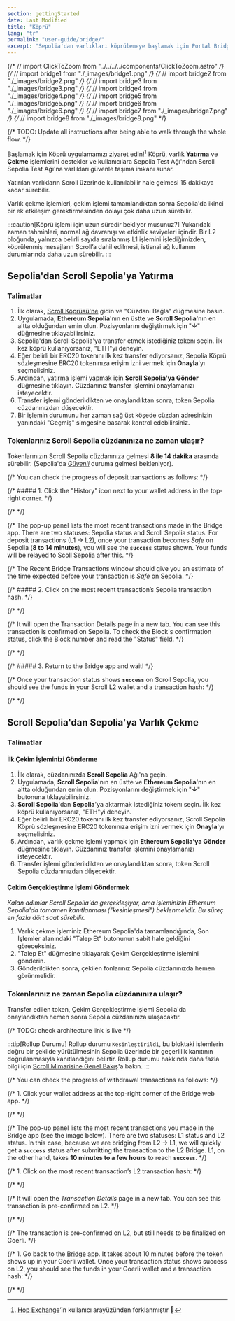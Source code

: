 ```yaml
---
section: gettingStarted
date: Last Modified
title: "Köprü"
lang: "tr"
permalink: "user-guide/bridge/"
excerpt: "Sepolia'dan varlıkları köprülemeye başlamak için Portal Bridge uygulamasına gidin."
---
```


{/* // import ClickToZoom from "../../../../components/ClickToZoom.astro" */}
{/* // import bridge1 from "./\_images/bridge1.png" */}
{/* // import bridge2 from "./\_images/bridge2.png" */}
{/* // import bridge3 from "./\_images/bridge3.png" */}
{/* // import bridge4 from "./\_images/bridge4.png" */}
{/* // import bridge5 from "./\_images/bridge5.png" */}
{/* // import bridge6 from "./\_images/bridge6.png" */}
{/* // import bridge7 from "./\_images/bridge7.png" */}
{/* // import bridge8 from "./\_images/bridge8.png" */}

{/* TODO: Update all instructions after being able to walk through the whole flow. */}

Başlamak için [Köprü](https://sepolia.scroll.io/bridge) uygulamamızı ziyaret edin![^thanks-hop] Köprü, varlık **Yatırma** ve **Çekme** işlemlerini destekler ve kullanıcılara Sepolia Test Ağı'ndan Scroll Sepolia Test Ağı'na varlıkları güvenle taşıma imkanı sunar.
[^thanks-hop]: [Hop Exchange](https://hop.exchange/)’in kullanıcı arayüzünden forklanmıştır 🙌

Yatırılan varlıkların Scroll üzerinde kullanılabilir hale gelmesi 15 dakikaya kadar sürebilir.

Varlık çekme işlemleri, çekim işlemi tamamlandıktan sonra Sepolia'da ikinci bir ek etkileşim gerektirmesinden dolayı çok daha uzun sürebilir.

:::caution[Köprü işlemi için uzun süredir bekliyor musunuz?]
Yukarıdaki zaman tahminleri, normal ağ davranışı ve etkinlik seviyeleri içindir. Bir L2 bloğunda, yalnızca belirli sayıda sıralanmış L1 işlemini işlediğimizden, köprülenmiş mesajların Scroll’a dahil edilmesi, istisnai ağ kullanım durumlarında daha uzun sürebilir.
:::

## Sepolia'dan Scroll Sepolia'ya Yatırma

### Talimatlar

1. İlk olarak, [Scroll Köprüsü'ne](https://sepolia.scroll.io/bridge) gidin ve "Cüzdanı Bağla" düğmesine basın.
1. Uygulamada, **Ethereum Sepolia**'nın en üstte ve **Scroll Sepolia**'nın en altta olduğundan emin olun. Pozisyonlarını değiştirmek için "**↓**" düğmesine tıklayabilirsiniz.
1. Sepolia'dan Scroll Sepolia'ya transfer etmek istediğiniz tokenı seçin. İlk kez köprü kullanıyorsanız, "ETH"yi deneyin.
1. Eğer belirli bir ERC20 tokenını ilk kez transfer ediyorsanız, Sepolia Köprü sözleşmesine ERC20 tokenınıza erişim izni vermek için **Onayla**'yı seçmelisiniz.
1. Ardından, yatırma işlemi yapmak için **Scroll Sepolia'ya Gönder** düğmesine tıklayın. Cüzdanınız transfer işlemini onaylamanızı isteyecektir.
1. Transfer işlemi gönderildikten ve onaylandıktan sonra, token Sepolia cüzdanınızdan düşecektir.
1. Bir işlemin durumunu her zaman sağ üst köşede cüzdan adresinizin yanındaki "Geçmiş" simgesine basarak kontrol edebilirsiniz.

### Tokenlarınız Scroll Sepolia cüzdanınıza ne zaman ulaşır?

Tokenlarınızın Scroll Sepolia cüzdanınıza gelmesi **8 ile 14 dakika** arasında sürebilir. (Sepolia'da [_Güvenli_](https://www.alchemy.com/overviews/ethereum-commitment-levels#what-are-ethereum-commitment-levels) duruma gelmesi bekleniyor).

{/* You can check the progress of deposit transactions as follows: */}

{/* ##### 1. Click the "History" icon next to your wallet address in the top-right corner. */}

{/* <ClickToZoom src={bridge1} /> */}

{/* The pop-up panel lists the most recent transactions made in the Bridge app. There are two statuses: Sepolia status and Scroll Sepolia status. For deposit transactions (L1 -> L2), once your transaction becomes _Safe_ on Sepolia (**8 to 14 minutes**), you will see the **`success`** status shown. Your funds will be relayed to Scoll Sepolia after this. */}

{/* The Recent Bridge Transactions window should give you an estimate of the time expected before your transaction is _Safe_ on Sepolia. */}

{/* ##### 2. Click on the most recent transaction’s Sepolia transaction hash. */}

{/* <ClickToZoom src={bridge2} /> */}

{/* It will open the Transaction Details page in a new tab. You can see this transaction is confirmed on Sepolia. To check the Block's confirmation status, click the Block number and read the "Status" field. */}

{/* <ClickToZoom src={bridge3} /> */}

{/* ##### 3. Return to the Bridge app and wait! */}

{/* Once your transaction status shows **`success`** on Scroll Sepolia, you should see the funds in your Scroll L2 wallet and a transaction hash: */}

{/* <ClickToZoom src={bridge4} /> */}

## Scroll Sepolia'dan Sepolia'ya Varlık Çekme

### Talimatlar

#### İlk Çekim İşleminizi Gönderme

1. İlk olarak, cüzdanınızda **Scroll Sepolia** Ağı'na geçin.
1. Uygulamada, **Scroll Sepolia**'nın en üstte ve **Ethereum Sepolia**'nın en altta olduğundan emin olun. Pozisyonlarını değiştirmek için "**↓**" butonuna tıklayabilirsiniz.
1. **Scroll Sepolia**'dan **Sepolia**'ya aktarmak istediğiniz tokenı seçin. İlk kez köprü kullanıyorsanız, "ETH"yi deneyin.
1. Eğer belirli bir ERC20 tokenını ilk kez transfer ediyorsanız, Scroll Sepolia Köprü sözleşmesine ERC20 tokenınıza erişim izni vermek için **Onayla**'yı seçmelisiniz.
1. Ardından, varlık çekme işlemi yapmak için **Ethereum Sepolia'ya Gönder** düğmesine tıklayın. Cüzdanınız transfer işlemini onaylamanızı isteyecektir.
1. Transfer işlemi gönderildikten ve onaylandıktan sonra, token Scroll Sepolia cüzdanınızdan düşecektir.

#### Çekim Gerçekleştirme İşlemi Göndermek

_Kalan adımlar Scroll Sepolia'da gerçekleşiyor, ama işleminizin Ethereum Sepolia'da tamamen kanıtlanması ("kesinleşmesi") beklenmelidir. Bu süreç en fazla dört saat sürebilir._

1. Varlık çekme işleminiz Ethereum Sepolia'da tamamlandığında, Son İşlemler alanındaki "Talep Et" butonunun sabit hale geldiğini göreceksiniz.
1. "Talep Et" düğmesine tıklayarak Çekim Gerçekleştirme işlemini gönderin.
1. Gönderildikten sonra, çekilen fonlarınız Sepolia cüzdanınızda hemen görünmelidir.

### Tokenlarınız ne zaman Sepolia cüzdanınıza ulaşır?

Transfer edilen token, Çekim Gerçekleştirme işlemi Sepolia'da onaylandıktan hemen sonra Sepolia cüzdanınıza ulaşacaktır.

{/* TODO: check architecture link is live */}

:::tip[Rollup Durumu]
Rollup durumu `Kesinleştirildi`, bu bloktaki işlemlerin doğru bir şekilde yürütülmesinin Sepolia üzerinde bir geçerlilik kanıtının doğrulanmasıyla kanıtlandığını belirtir. Rollup durumu hakkında daha fazla bilgi için [Scroll Mimarisine Genel Bakış](/tr/technology)'a bakın.
:::

{/* You can check the progress of withdrawal transactions as follows: */}

{/* 1. Click your wallet address at the top-right corner of the Bridge web app. */}

{/* <ClickToZoom src={bridge5} /> */}

{/* The pop-up panel lists the most recent transactions you made in the Bridge app (see the image below). There are two statuses: L1 status and L2 status. In this case, because we are bridging from L2 -> L1, we will quickly get a **`success`** status after submitting the transaction to the L2 Bridge. L1, on the other hand, takes **10 minutes to a few hours** to reach **`success`**. */}

{/* 1. Click on the most recent transaction’s L2 transaction hash: */}

{/* <ClickToZoom src={bridge6} /> */}

{/* It will open the _Transaction Details_ page in a new tab. You can see this transaction is pre-confirmed on L2. */}

{/* <ClickToZoom src={bridge7} /> */}

{/* The transaction is pre-confirmed on L2, but still needs to be finalized on Goerli. */}

{/* 1. Go back to the [Bridge](https://scroll.io/bridge) app. It takes about 10 minutes before the token shows up in your Goerli wallet. Once your transaction status shows success on L2, you should see the funds in your Goerli wallet and a transaction hash: */}

{/* <ClickToZoom src={bridge8} /> */}

